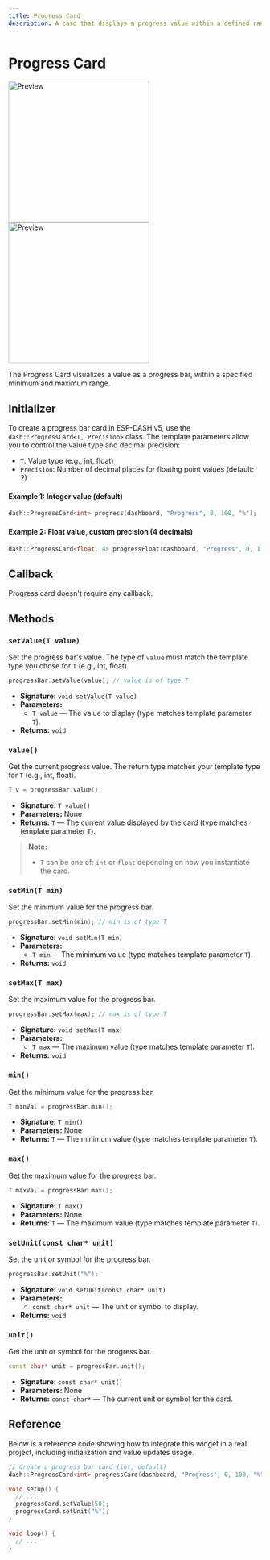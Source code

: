 ```yaml
---
title: Progress Card
description: A card that displays a progress value within a defined range. Updated for ESP-DASH v5 API.
---
```



# Progress Card

<img className="my-6 hidden dark:block" src="/img/v5/cards/dark/progress-bar.png" width="280px" alt="Preview" />
<img className="my-6 dark:hidden" src="/img/v5/cards/light/progress-bar.png" width="280px" alt="Preview" />

The Progress Card visualizes a value as a progress bar, within a specified minimum and maximum range.

## Initializer

To create a progress bar card in ESP-DASH v5, use the `dash::ProgressCard<T, Precision>` class. The template parameters allow you to control the value type and decimal precision:
- `T`: Value type (e.g., int, float)
- `Precision`: Number of decimal places for floating point values (default: 2)

#### Example 1: Integer value (default)
```cpp
dash::ProgressCard<int> progress(dashboard, "Progress", 0, 100, "%");
```

#### Example 2: Float value, custom precision (4 decimals)
```cpp
dash::ProgressCard<float, 4> progressFloat(dashboard, "Progress", 0, 1, "kWh");
```

## Callback

<Callout>
Progress card doesn't require any callback.
</Callout>

## Methods

### `setValue(T value)`
Set the progress bar's value. The type of `value` must match the template type you chose for `T` (e.g., int, float).
```cpp
progressBar.setValue(value); // value is of type T
```
- **Signature:** `void setValue(T value)`
- **Parameters:**
  - `T value` — The value to display (type matches template parameter `T`).
- **Returns:** `void`

### `value()`
Get the current progress value. The return type matches your template type for `T` (e.g., int, float).
```cpp
T v = progressBar.value();
```
- **Signature:** `T value()`
- **Parameters:** None
- **Returns:** `T` — The current value displayed by the card (type matches template parameter `T`).

> **Note:**
> - `T` can be one of: `int` or `float` depending on how you instantiate the card.

### `setMin(T min)`
Set the minimum value for the progress bar.
```cpp
progressBar.setMin(min); // min is of type T
```
- **Signature:** `void setMin(T min)`
- **Parameters:**
  - `T min` — The minimum value (type matches template parameter `T`).
- **Returns:** `void`

### `setMax(T max)`
Set the maximum value for the progress bar.
```cpp
progressBar.setMax(max); // max is of type T
```
- **Signature:** `void setMax(T max)`
- **Parameters:**
  - `T max` — The maximum value (type matches template parameter `T`).
- **Returns:** `void`

### `min()`
Get the minimum value for the progress bar.
```cpp
T minVal = progressBar.min();
```
- **Signature:** `T min()`
- **Parameters:** None
- **Returns:** `T` — The minimum value (type matches template parameter `T`).

### `max()`
Get the maximum value for the progress bar.
```cpp
T maxVal = progressBar.max();
```
- **Signature:** `T max()`
- **Parameters:** None
- **Returns:** `T` — The maximum value (type matches template parameter `T`).

### `setUnit(const char* unit)`
Set the unit or symbol for the progress bar.
```cpp
progressBar.setUnit("%");
```
- **Signature:** `void setUnit(const char* unit)`
- **Parameters:**
  - `const char* unit` — The unit or symbol to display.
- **Returns:** `void`

### `unit()`
Get the unit or symbol for the progress bar.
```cpp
const char* unit = progressBar.unit();
```
- **Signature:** `const char* unit()`
- **Parameters:** None
- **Returns:** `const char*` — The current unit or symbol for the card.

## Reference

Below is a reference code showing how to integrate this widget in a real project, including initialization and value updates usage.

```cpp
// Create a progress bar card (int, default)
dash::ProgressCard<int> progressCard(dashboard, "Progress", 0, 100, "%");

void setup() {
  // ...
  progressCard.setValue(50);
  progressCard.setUnit("%");
}

void loop() {
  // ...
}
```